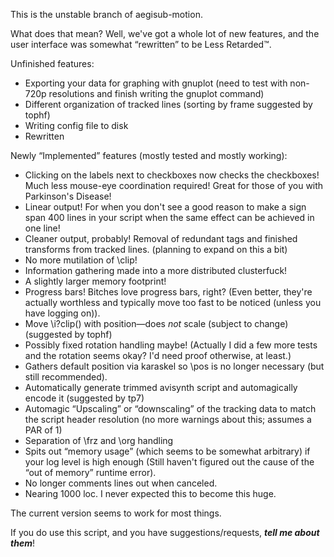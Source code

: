 This is the unstable branch of aegisub-motion.

What does that mean? Well, we've got a whole lot of new features, and the user interface was somewhat “rewritten” to be Less Retarded™.

Unfinished features:
*Exporting your data for graphing with gnuplot (need to test with non-720p resolutions and finish writing the gnuplot command)
*Different organization of tracked lines (sorting by frame suggested by tophf)
*Writing config file to disk
*Rewritten

Newly “Implemented” features (mostly tested and mostly working):
*Clicking on the labels next to checkboxes now checks the checkboxes! Much less mouse-eye coordination required! Great for those of you with Parkinson's Disease!
*Linear output! For when you don't see a good reason to make a sign span 400 lines in your script when the same effect can be achieved in one line!
*Cleaner output, probably! Removal of redundant tags and finished transforms from tracked lines. (planning to expand on this a bit)
*No more mutilation of \clip!
*Information gathering made into a more distributed clusterfuck!
*A slightly larger memory footprint!
*Progress bars! Bitches love progress bars, right? (Even better, they're actually worthless and typically move too fast to be noticed (unless you have logging on)).
*Move \i?clip() with position—does ''not'' scale (subject to change) (suggested by tophf)
*Possibly fixed rotation handling maybe! (Actually I did a few more tests and the rotation seems okay? I'd need proof otherwise, at least.)
*Gathers default position via karaskel so \pos is no longer necessary (but still recommended).
*Automatically generate trimmed avisynth script and automagically encode it (suggested by tp7)
*Automagic “Upscaling” or “downscaling” of the tracking data to match the script header resolution (no more warnings about this; assumes a PAR of 1)
*Separation of \frz and \org handling
*Spits out “memory usage” (which seems to be somewhat arbitrary) if your log level is high enough (Still haven't figured out the cause of the “out of memory” runtime error).
*No longer comments lines out when canceled.
*Nearing 1000 loc. I never expected this to become this huge.

The current version seems to work for most things.

If you do use this script, and you have suggestions/requests, '''''tell me about them'''''!